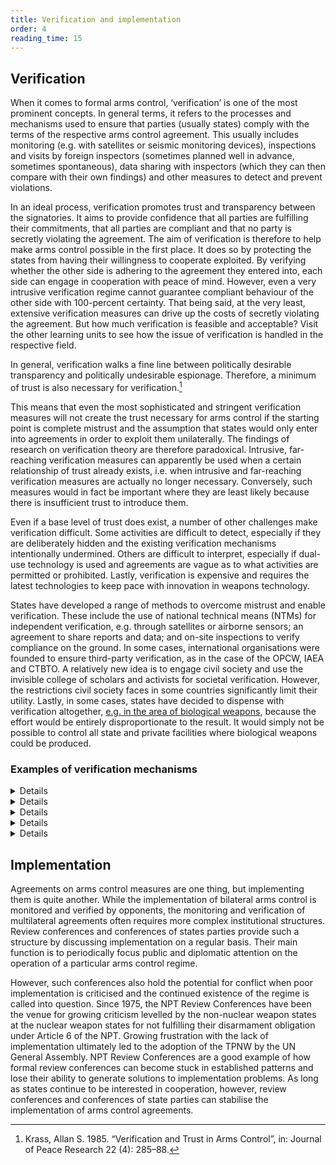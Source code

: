 ```yaml
---
title: Verification and implementation
order: 4
reading_time: 15
---
```


## Verification

<LectureVideo smil="/lu01/HSFK-PC_LU01-CH05_16b_250409.smil" provider="video-stream">
  When it comes to formal arms control, ‘verification’ is one of the most prominent concepts. In general terms, it refers to the processes and mechanisms used to ensure that parties (usually states) comply with the terms of the respective arms control agreement. This usually includes monitoring (e.g. with satellites or seismic monitoring devices), inspections and visits by foreign inspectors (sometimes planned well in advance, sometimes spontaneous), data sharing with inspectors (which they can then compare with their own findings) and other measures to detect and prevent violations.

  In an ideal process, verification promotes trust and transparency between the signatories. It aims to provide confidence that all parties are fulfilling their commitments, that all parties are compliant and that no party is secretly violating the agreement. The aim of verification is therefore to help make arms control possible in the first place. It does so by protecting the states from having their willingness to cooperate exploited. By verifying whether the other side is adhering to the agreement they entered into, each side can engage in cooperation with peace of mind. However, even a very intrusive verification regime cannot  guarantee compliant behaviour of the other side with 100-percent certainty. That being said, at the very least, extensive verification measures can drive up the costs of secretly violating the agreement. But how much verification is feasible and acceptable? Visit the other learning units to see how the issue of verification is handled in the respective field.

  In general, verification walks a fine line between politically desirable transparency and politically undesirable espionage. Therefore, a minimum of trust is also necessary for verification.[^1]

  This means that even the most sophisticated and stringent verification measures will not create the trust necessary for arms control if the starting point is complete mistrust and the assumption that states would only enter into agreements in order to exploit them unilaterally. The findings of research on verification theory are therefore paradoxical. Intrusive, far-reaching verification measures can apparently be used when a certain relationship of trust already exists, i.e. when intrusive and far-reaching verification measures are actually no longer necessary. Conversely, such measures would in fact be important where they are least likely because there is insufficient trust to introduce them.

  Even if a base level of trust does exist, a number of other challenges make verification difficult. Some activities are difficult to detect, especially if they are deliberately hidden and the existing verification mechanisms intentionally undermined. Others are difficult to interpret, especially if dual-use technology is used and agreements are vague as to what activities are permitted or prohibited. Lastly, verification is expensive and requires the latest technologies to keep pace with innovation in weapons technology.

  States have developed a range of methods to overcome mistrust and enable verification. These include the use of national technical means (NTMs) for independent verification, e.g. through satellites or airborne sensors; an agreement to share reports and data; and on-site inspections to verify compliance on the ground. In some cases, international organisations were founded to ensure third-party verification, as in the case of the OPCW, IAEA and CTBTO. A relatively new idea is to engage civil society and use the invisible college of scholars and activists for societal verification. However, the restrictions civil society faces in some countries significantly limit their utility. Lastly, in some cases, states have decided to dispense with verification altogether, [e.g. in the area of biological weapons](/lu-03), because the effort would be entirely disproportionate to the result. It would simply not be possible to control all state and private facilities where biological weapons could be produced.


</LectureVideo>

### Examples of verification mechanisms

<DetailsGroup numbered>
  <Details summary="On-site inspections">

    On-site inspections may include regularly scheduled routine inspections to verify compliance with treaty terms or unscheduled challenge inspections initiated upon suspicion of non-compliance. Baseline inspections establish a benchmark inventory or facility condition.

  </Details>
  <Details summary="Monitoring and surveillance">

    The use of various sensors in space, in the air, at sea and on land for monitoring and surveillance may include monitoring facilities and the movement of military assets from space with satellites, using seismic sensors to detect underground nuclear tests and radiation detectors to identify unauthorised nuclear activities or materials.

  </Details>
  <Details summary="Data exchanges and notifications">

    Declarations provide detailed inventories of weapons, facilities and delivery systems, while advance notifications supply information about missile tests, troop movements or military exercises. Moreover, annual compliance reports can include regular updates on compliance and changes to military inventories.

  </Details>
  <Details summary="Remote monitoring systems">

    Cameras and video surveillance can provide continuous video feeds from key facilities. This may be combined with environmental sampling, which involves analysing air, water or soil for traces of prohibited activities. The International Atomic Energy Organization (IAEO), for example, uses cameras to monitor nuclear facilities around the globe.

  </Details>
  <Details summary="Destruction and dismantling verification">

    Destruction and dismantling verification may include observing the physical dismantling of weapons or facilities, maintaining and verifying documentation of destroyed systems and ensuring that dismantled components cannot be repurposed.

  </Details>
</DetailsGroup>

## Implementation

Agreements on arms control measures are one thing, but implementing them is quite another. While the implementation of bilateral arms control is monitored and verified by opponents, the monitoring and verification of multilateral agreements often requires more complex institutional structures. Review conferences and conferences of states parties provide such a structure by discussing implementation on a regular basis. Their main function is to periodically focus public and diplomatic attention on the operation of a particular arms control regime.

However, such conferences also hold the potential for conflict when poor implementation is criticised and the continued existence of the regime is called into question. Since 1975, the NPT Review Conferences have been the venue for growing criticism levelled by the non-nuclear weapon states at the nuclear weapon states for not fulfilling their disarmament obligation under Article 6 of the NPT. Growing frustration with the lack of implementation ultimately led to the adoption of the TPNW by the UN General Assembly. NPT Review Conferences are a good example of how formal review conferences can become stuck in established patterns and lose their ability to generate solutions to implementation problems. As long as states continue to be interested in cooperation, however, review conferences and conferences of state parties can stabilise the implementation of arms control agreements.





[^1]: Krass, Allan S. 1985. “Verification and Trust in Arms Control”, in: Journal of Peace Research 22 (4): 285–88.

